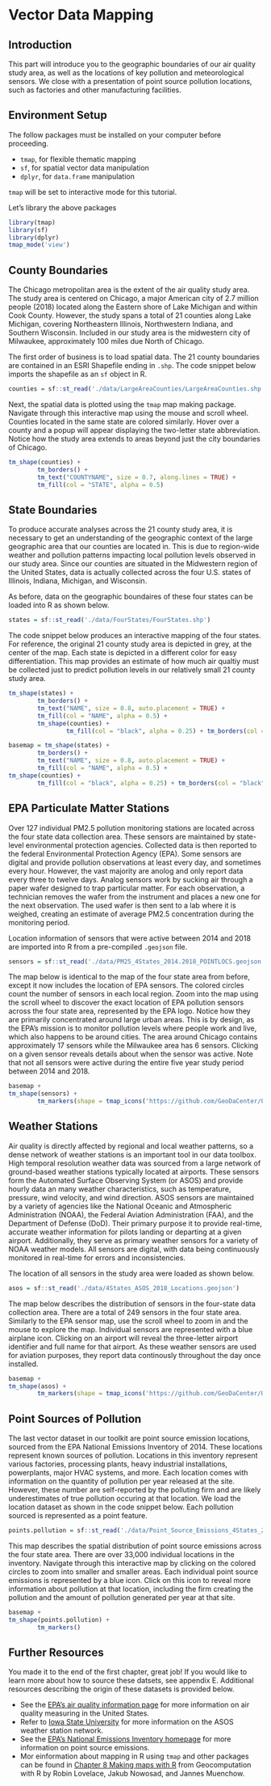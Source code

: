 # Vector Data Mapping

## Introduction

This part will introduce you to the geographic boundaries of our air quality study area, as well as the locations of key pollution and meteorological sensors. We close with a presentation of point source pollution locations, such as factories and other manufacturing facilities.

## Environment Setup

The follow packages must be installed on your computer before proceeding.

* `tmap`, for flexible thematic mapping 
* `sf`, for spatial vector data manipulation 
* `dplyr`, for `data.frame` manipulation

`tmap` will be set to interactive mode for this tutorial.

Let's library the above packages

```r
library(tmap)
library(sf)
library(dplyr)
tmap_mode('view')
```


## County Boundaries

The Chicago metropolitan area is the extent of the air quality study area. The study area is centered on Chicago, a major American city of 2.7 million people (2018) located along the Eastern shore of Lake Michigan and within Cook County. However, the study spans a total of 21 counties along Lake Michigan, covering Northeastern Illinois, Northwestern Indiana, and Southern Wisconsin. Included in our study area is the midwestern city of Milwaukee, approximately 100 miles due North of Chicago.

The first order of business is to load spatial data. The 21 county boundaries are contained in an ESRI Shapefile ending in `.shp`. The code snippet below imports the shapefile as an `sf` object in R.

```r
counties = sf::st_read('./data/LargeAreaCounties/LargeAreaCounties.shp')
```

Next, the spatial data is plotted using the `tmap` map making package. Navigate through this interactive map using the mouse and scroll wheel. Counties located in the same state are colored similarly. Hover over a county and a popup will appear displaying the two-letter state abbreviation. Notice how the study area extends to areas beyond just the city boundaries of Chicago. 

```r
tm_shape(counties) +
        tm_borders() +
        tm_text("COUNTYNAME", size = 0.7, along.lines = TRUE) +
        tm_fill(col = "STATE", alpha = 0.5)
```

## State Boundaries
To produce accurate analyses across the 21 county study area, it is necessary to get an understanding of the geographic context of the large geographic area that our counties are located in. This is due to region-wide weather and pollution patterns impacting local pollution levels observed in our study area. Since our counties are situated in the Midwestern region of the United States, data is actually collected across the four U.S. states of Illinois, Indiana, Michigan, and Wisconsin.

As before, data on the geographic boundaires of these four states can be loaded into R as shown below.

```r
states = sf::st_read('./data/FourStates/FourStates.shp')
```

The code snippet below produces an interactive mapping of the four states. For reference, the original 21 county study area is depicted in grey, at the center of the map. Each state is depicted in a different color for easy differentiation. This map provides an estimate of how much air qualtiy must be collected just to predict pollution levels in our relatively small 21 county study area.

```r
tm_shape(states) +
        tm_borders() +
        tm_text("NAME", size = 0.8, auto.placement = TRUE) +
        tm_fill(col = "NAME", alpha = 0.5) +
        tm_shape(counties) +
                tm_fill(col = "black", alpha = 0.25) + tm_borders(col = "black", alpha = 0.25)
```

```r
basemap = tm_shape(states) +
        tm_borders() +
        tm_text("NAME", size = 0.8, auto.placement = TRUE) +
        tm_fill(col = "NAME", alpha = 0.5) +
tm_shape(counties) +
        tm_fill(col = "black", alpha = 0.25) + tm_borders(col = "black", alpha = 0.25)
```


## EPA Particulate Matter Stations
Over 127 individual PM2.5 pollution monitoring stations are located across the four state data collection area. These sensors are maintained by state-level environmental protection agencies. Collected data is then reported to the federal Environmental Protection Agency (EPA). Some sensors are digital and provide pollution observations at least every day, and sometimes every hour. However, the vast majority are anolog and only report data every three to twelve days. Analog sensors work by sucking air through a paper wafer designed to trap particular matter. For each observation, a technician removes the wafer from the instrument and places a new one for the next observation. The used wafer is then sent to a lab where it is weighed, creating an estimate of average PM2.5 concentration during the monitoring period.

Location information of sensors that were active between 2014 and 2018 are imported into R from a pre-compiled `.geojson` file.

```r
sensors = sf::st_read('./data/PM25_4States_2014.2018_POINTLOCS.geojson') %>% dplyr::mutate(rec_duration = as.numeric(lastRec - firstRec))
```

The map below is identical to the map of the four state area from before, except it now includes the location of EPA sensors. The colored circles count the number of sensors in each local region. Zoom into the map using the scroll wheel to discover the exact location of EPA pollution sensors across the four state area, represented by the EPA logo. Notice how they are primarily concentrated around large urban areas. This is by design, as the EPA's mission is to monitor pollution levels where people work and live, which also happens to be around cities. The area around Chicago contains approximately 17 sensors while the Milwaukee area has 6 sensors. Clicking on a given sensor reveals details about when the sensor was active. Note that not all sensors were active during the entire five year study period between 2014 and 2018.

```r
basemap +
tm_shape(sensors) +
        tm_markers(shape = tmap_icons('https://github.com/GeoDaCenter/OpenAirQ-toolkit/blob/master/data/assets/EPA_logo.png?raw=true'))
```

## Weather Stations

Air quality is directly affected by regional and local weather patterns, so a dense network of weather stations is an important tool in our data toolbox. High temporal resolution weather data was sourced from a large network of ground-based weather stations typically located at airports. These sensors form the Automated Surface Observing System (or ASOS) and provide hourly data an many weather characteristics, such as temperature, pressure, wind velocity, and wind direction. ASOS sensors are maintained by a variety of agencies like the National Oceanic and Atmospheric Administration (NOAA), the Federal Aviation Administration (FAA), and the Department of Defense (DoD). Their primary purpose it to provide real-time, accurate weather information for pilots landing or departing at a given airport. Additionally, they serve as primary weather sensors for a variety of NOAA weather models. All sensors are digital, with data being continuously monitored in real-time for errors and inconsistencies.

The location of all sensors in the study area were loaded as shown below.

```r
asos = sf::st_read('./data/4States_ASOS_2018_Locations.geojson')
```

The map below describes the distribution of sensors in the four-state data collection area. There are a total of 249 sensors in the four state area. Similarly to the EPA sensor map, use the scroll wheel to zoom in and the mouse to explore the map. Individual sensors are represented with a blue airplane icon. Clicking on an airport will reveal the three-letter airport identifier and full name for that airport. As these weather sensors are used for aviation purposes, they report data continously throughout the day once installed. 

```r
basemap +
tm_shape(asos) +
        tm_markers(shape = tmap_icons('https://github.com/GeoDaCenter/OpenAirQ-toolkit/blob/master/data/assets/airport_icon.png?raw=true'))
```

## Point Sources of Pollution
The last vector dataset in our toolkit are point source emission locations, sourced from the EPA National Emissions Inventory of 2014. These locations represent known sources of pollution. Locations in this inventory represent various factories, processing plants, heavy industrial installations, powerplants, major HVAC systems, and more. Each location comes with information on the quantity of pollution per year released at the site. However, these number are self-reported by the polluting firm and are likely underestimates of true pollution occuring at that location. We load the location dataset as shown in the code snippet below. Each pollution sourced is represented as a point feature.

```r
points.pollution = sf::st_read('./data/Point_Source_Emissions_4States_2014.geojson')
```

This map describes the spatial distribution of point source emissions across the four state area. There are over 33,000 individual locations in the inventory. Navigate through this interactive map by clicking on the colored circles to zoom into smaller and smaller areas. Each individual point source emissions is represented by a blue icon. Click on this icon to reveal more information about pollution at that location, including the firm creating the pollution and the amount of pollution generated per year at that site.

```r
basemap +
tm_shape(points.pollution) +
        tm_markers()
```

## Further Resources {-}

You made it to the end of the first chapter, great job! If you would like to learn more about how to source these datsets, see appendix E. Additional resources describing the origin of these datasets is provided below. 

* See the [EPA's air quality information page](https://www.epa.gov/outdoor-air-quality-data/air-data-basic-information) for more information on air quality measuring in the United States.
* Refer to [Iowa State University](https://mesonet.agron.iastate.edu/ASOS/) for more information on the ASOS weather station network.
* See the [EPA's National Emissions Inventory homepage](https://www.epa.gov/air-emissions-inventories/2014-national-emissions-inventory-nei-data) for more information on point source emissions.
* Mor einformation about mapping in R using `tmap` and other packages can be found in [Chapter 8 Making maps with R](https://geocompr.robinlovelace.net/adv-map.html) from Geocomputation with R by Robin Lovelace, Jakub Nowosad, and Jannes Muenchow.
